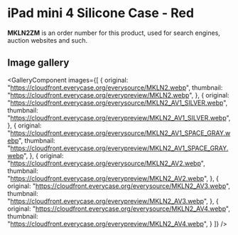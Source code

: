 
# iPad mini 4 Silicone Case - Red

<Callout type='info' emoji='👉🏻'>**MKLN2ZM** is an order number for this product, used for search engines, auction websites and such.</Callout>

## Image gallery

<GalleryComponent
    images={[
      {
        original: "https://cloudfront.everycase.org/everysource/MKLN2.webp",
        thumbnail: "https://cloudfront.everycase.org/everypreview/MKLN2.webp",
      },
      {
        original: "https://cloudfront.everycase.org/everysource/MKLN2_AV1_SILVER.webp",
        thumbnail: "https://cloudfront.everycase.org/everypreview/MKLN2_AV1_SILVER.webp",
      },
      {
        original: "https://cloudfront.everycase.org/everysource/MKLN2_AV1_SPACE_GRAY.webp",
        thumbnail: "https://cloudfront.everycase.org/everypreview/MKLN2_AV1_SPACE_GRAY.webp",
      },
      {
        original: "https://cloudfront.everycase.org/everysource/MKLN2_AV2.webp",
        thumbnail: "https://cloudfront.everycase.org/everypreview/MKLN2_AV2.webp",
      },
      {
        original: "https://cloudfront.everycase.org/everysource/MKLN2_AV3.webp",
        thumbnail: "https://cloudfront.everycase.org/everypreview/MKLN2_AV3.webp",
      },
      {
        original: "https://cloudfront.everycase.org/everysource/MKLN2_AV4.webp",
        thumbnail: "https://cloudfront.everycase.org/everypreview/MKLN2_AV4.webp",
      }
    ]}
  />
